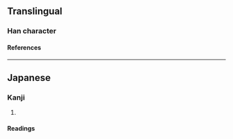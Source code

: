 {{character info/new}}
==Translingual==

===Han character===
{{Han char|rn=19|rad=力|as=08|sn=10|four=25427|canj=HIKS|ids=⿱⿰生丸力}}

====References====
{{Han ref|kx=0147.381|uh=351F}}

----

==Japanese==

===Kanji===
{{ja-kanji|rs=力08}}

# {{alternative form of|ja|勢}}

====Readings====
{{ja-readings
|goon=せ
|kanon=せい
|kanyoon=ぜい
|kun=いきお-い
}}